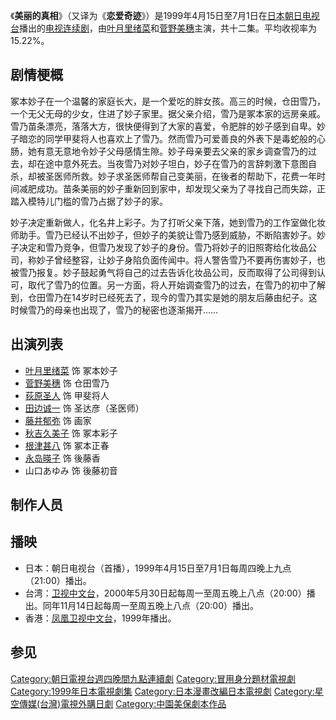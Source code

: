 {{电视节目信息框
| 颜色       = #FFFFC0
| 名称       = （戀愛奇蹟）美麗的真相 
| 原名       = {{lang|ja|'''恋の奇跡'''}}
| 图片       = MiracleOfLove.jpg
| 图说       = 
| 类型       = 爱情、剧情、悬疑
| 編劇       = [[中园美保|中园美保]]、吉本井弘
| 导演       = 中島悟、赤羽博
| 主持       = 
| 演出       = [[叶月里绪菜|叶月里绪菜]]、[[菅野美穗|菅野美穗]]
| 主题曲     = 	藤井郁彌：《風の時代》
| 片头曲     = 
| 片尾曲     = 
| 作曲       = 
| 国家       = {{JPN}}
| 语言       = 日语
| 集数       = 12
| 制片人     = 和田豐彥、佐佐木基
| 监制       = 
| 副制片人   = 
| 共同制片人 = 
| 编审       = 
| 剪辑       = 
| 年份       = 1999年
| 外景       = 
| 机位       = 
| 每集长     = 
| 电视台     = [[朝日电视台|朝日电视台]]
| 视频制式1   = 
| 音频制式1   = 
| 首播国家   =  [[日本|日本]]
| 首播地区   = 
| 制作公司   =
| 影视公司   =
| 开始       = 1999年4月15日
| 结束       = 1999年7月1日
| 晚于       = 
| 早于       = 
| 相关剧集   = 
| 中国大陆名称 = 美丽的真相
| 台湾名称   = 戀愛奇蹟
| 港澳名称   = 美麗的真相
| 马新名称   = 
| 官方网站   = 
| imdb_id   = 
| tv_com_id = 
}}

《'''美丽的真相'''》（又译为《'''恋爱奇迹'''》）是1999年4月15日至7月1日在[[日本|日本]][[朝日电视台|朝日电视台]]播出的[[电视连续剧|电视连续剧]]，由[[叶月里绪菜|叶月里绪菜]]和[[菅野美穗|菅野美穗]]主演，共十二集。平均收视率为15.22%。

==剧情梗概==
冢本妙子在一个温馨的家庭长大，是一个爱吃的胖女孩。高三的时候，仓田雪乃，一个无父无母的少女，住进了妙子家里。据父亲介绍，雪乃是冢本家的远房亲戚。雪乃苗条漂亮，落落大方，很快便得到了大家的喜爱，令肥胖的妙子感到自卑。妙子暗恋的同学甲斐将人也喜欢上了雪乃。然而雪乃可爱善良的外表下是毒蛇般的心肠，她有意无意地令妙子父母感情生隙。妙子母亲要去父亲的家乡调查雪乃的过去，却在途中意外死去。当夜雪乃对妙子坦白，妙子在雪乃的言辞刺激下意图自杀，却被圣医师所救。妙子求圣医师帮自己变美丽，在後者的帮助下，花费一年时间减肥成功。苗条美丽的妙子重新回到家中，却发现父亲为了寻找自己而失踪，正踏入模特儿门槛的雪乃占据了妙子的家。

妙子决定重新做人，化名井上彩子。为了打听父亲下落，她到雪乃的工作室做化妆师助手。雪乃已经认不出妙子，但妙子的美貌让雪乃感到威胁，不断陷害妙子。妙子决定和雪乃竞争，但雪乃发现了妙子的身份。雪乃将妙子的旧照寄给化妆品公司，称妙子曾经整容，让妙子身陷负面传闻中。将人警告雪乃不要再伤害妙子，也被雪乃报复。妙子鼓起勇气将自己的过去告诉化妆品公司，反而取得了公司得到认可，取代了雪乃的位置。另一方面，将人开始调查雪乃的过去，在雪乃的初中了解到，仓田雪乃在14岁时已经死去了，现今的雪乃其实是她的朋友后藤由纪子。这时候雪乃的母亲也出现了，雪乃的秘密也逐渐揭开……

==出演列表==
*[[叶月里绪菜|叶月里绪菜]] 饰 冢本妙子
*[[菅野美穗|菅野美穗]] 饰 仓田雪乃
*[[荻原圣人|荻原圣人]] 饰 甲斐将人
*[[田边诚一|田边诚一]] 饰 圣达彦（圣医师）
*[[藤井郁弥|藤井郁弥]] 饰 画家
*[[秋吉久美子|秋吉久美子]] 饰 冢本彩子
*[[根津甚八|根津甚八]] 饰 冢本正春
*[[永岛暎子|永岛暎子]] 饰 後藤香
*山口あゆみ 饰 後藤初音

==制作人员==

==播映==
*日本：朝日电视台（首播），1999年4月15日至7月1日每周四晚上九点（21:00）播出。
*台湾：[[卫视中文台|卫视中文台]]，2000年5月30日起每周一至周五晚上八点（20:00）播出。同年11月14日起每周一至周五晚上八点（20:00）播出。
*香港：[[凤凰卫视中文台|凤凰卫视中文台]]，1999年播出。

==参见==

{{朝日電視台週四晚間九點連續劇}}

{{DEFAULTSORT:Koi no Kiseki}}
[[Category:朝日電視台週四晚間九點連續劇|Category:朝日電視台週四晚間九點連續劇]]
[[Category:冒用身分題材電視劇|Category:冒用身分題材電視劇]]
[[Category:1999年日本電視劇集|Category:1999年日本電視劇集]]
[[Category:日本漫畫改編日本電視劇|Category:日本漫畫改編日本電視劇]]
[[Category:星空傳媒(台灣)電視外購日劇|Category:星空傳媒(台灣)電視外購日劇]]
[[Category:中園美保劇本作品|Category:中園美保劇本作品]]